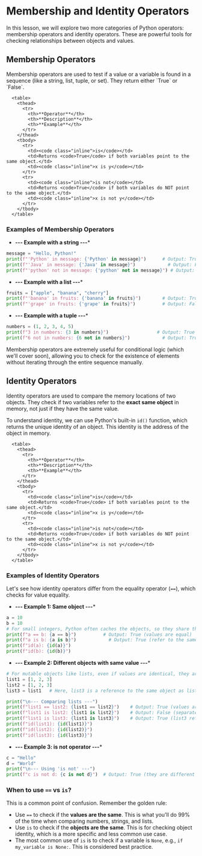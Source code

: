 # Membership and Identity Operators

In this lesson, we will explore two more categories of Python operators: membership operators and identity operators. These are powerful tools for checking relationships between objects and values.

## Membership Operators
<section id="What-are-membership-operators?"></section>
Membership operators are used to test if a value or a variable is found in a sequence (like a string, list, tuple, or set). They return either `True` or `False`.

      <table>
        <thead>
          <tr>
            <th>**Operator**</th>
            <th>**Description**</th>
            <th>**Example**</th>
          </tr>
        </thead>
        <tbody>
          <tr>
            <td><code class="inline">is</code></td>
            <td>Returns <code>True</code> if both variables point to the same object.</td>
            <td><code class="inline">x is y</code></td>
          </tr>
          <tr>
            <td><code class="inline">is not</code></td>
            <td>Returns <code>True</code> if both variables do NOT point to the same object.</td>
            <td><code class="inline">x is not y</code></td>
          </tr>
        </tbody>
      </table>

### Examples of Membership Operators
<section id="Examples-of-membership-operators"></section>



* **--- Example with a string ---***
```python
message = "Hello, Python!"
print(f"'Python' in message: {'Python' in message}")      # Output: True
print(f"'Java' in message: {'Java' in message}")            # Output: False
print(f"'python' not in message: {'python' not in message}") # Output: True (case-sensitive)
```
* **--- Example with a list ---***
```python
fruits = ["apple", "banana", "cherry"]
print(f"'banana' in fruits: {'banana' in fruits}")        # Output: True
print(f"'grape' in fruits: {'grape' in fruits}")          # Output: False
```
* **--- Example with a tuple ---***
```python
numbers = (1, 2, 3, 4, 5)
print(f"3 in numbers: {3 in numbers}")                  # Output: True
print(f"6 not in numbers: {6 not in numbers}")            # Output: True
```

Membership operators are extremely useful for conditional logic (which we'll cover soon), allowing you to check for the existence of elements without iterating through the entire sequence manually.

## Identity Operators
<section id="What-are-identity-operators?"></section>


Identity operators are used to compare the memory locations of two objects. They check if two variables refer to the **exact same object** in memory, not just if they have the same value.

To understand identity, we can use Python's built-in `id()` function, which returns the unique identity of an object. This identity is the address of the object in memory.

      <table>
        <thead>
          <tr>
            <th>**Operator**</th>
            <th>**Description**</th>
            <th>**Example**</th>
          </tr>
        </thead>
        <tbody>
          <tr>
            <td><code class="inline">is</code></td>
            <td>Returns <code>True</code> if both variables point to the same object.</td>
            <td><code class="inline">x is y</code></td>
          </tr>
          <tr>
            <td><code class="inline">is not</code></td>
            <td>Returns <code>True</code> if both variables do NOT point to the same object.</td>
            <td><code class="inline">x is not y</code></td>
          </tr>
        </tbody>
      </table>

### Examples of Identity Operators
<section id="Examples-of-identity-operators"></section>

Let's see how identity operators differ from the equality operator (`==`), which checks for value equality.



* **--- Example 1: Same object ---***
```python
a = 10
b = 10
# For small integers, Python often caches the objects, so they share the same memory location.
print(f"a == b: {a == b}")          # Output: True (values are equal)
print(f"a is b: {a is b}")            # Output: True (refer to the same object)
print(f"id(a): {id(a)}")
print(f"id(b): {id(b)}")
```
* **--- Example 2: Different objects with same value ---***
```python
# For mutable objects like lists, even if values are identical, they are separate objects.
list1 = [1, 2, 3]
list2 = [1, 2, 3]
list3 = list1   # Here, list3 is a reference to the same object as list1

print("\n--- Comparing lists ---")
print(f"list1 == list2: {list1 == list2}")    # Output: True (values are equal)
print(f"list1 is list2: {list1 is list2}")    # Output: False (separate objects in memory)
print(f"list1 is list3: {list1 is list3}")    # Output: True (list3 references list1's object)
print(f"id(list1): {id(list1)}")
print(f"id(list2): {id(list2)}")
print(f"id(list3): {id(list3)}")
```
* **--- Example 3: is not operator ---***
```python
c = "Hello"
d = "World"
print("\n--- Using 'is not' ---")
print(f"c is not d: {c is not d}")  # Output: True (they are different strings, different objects)
```

### When to use `==` vs `is`?

This is a common point of confusion. Remember the golden rule:

*   Use `==` to check if the **values are the same**. This is what you'll do 99% of the time when comparing numbers, strings, and lists.
*   Use `is` to check if the **objects are the same**. This is for checking object identity, which is a more specific and less common use case.
*   The most common use of `is` is to check if a variable is `None`, e.g., `if my_variable is None:`. This is considered best practice.


<section id="Quiz-time"></section>


<Quiz questions={pythonQuiz} />